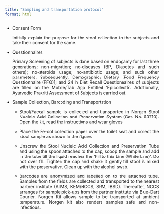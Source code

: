 ```yaml
---
title: "Sampling and transportation protocol"
format: html
---
```


::: {#sampling style="text-align: justify"}
-   Consent Form

    Initially explain the purpose for the stool collection to the subjects and take their consent for the same.

-   Questionnaires

    Primary Screening of subjects is done based on endogamy for last three generations; non-migration; no-diseases (BP, Diabetes and such others); no-steroids usage; no-antibiotic usage; and such other parameters. Subsequently, Demographic; Dietary \[Food Frequency Questionnaire (FFQ)\]; and 24 h Diet Recall Questionnaires of subjects are filled on the Mobile/Tab App Entitled ‘Epicollect5’. Additionally, Ayurvedic Prakriti Assessment of Subjects is carried out.

-   Sample Collection, Barcoding and Transportation

    -   Stool/Faecal sample is collected and transported in Norgen Stool Nucleic Acid Collection and Preservation System (Cat. No. 63710). Open the kit, read the instructions and wear gloves.

    -   Place the Fe-col collection paper over the toilet seat and collect the stool sample as shown in the figure.

    -   Unscrew the Stool Nucleic Acid Collection and Preservation Tube and using the spoon attached to the cap, scoop the sample and add in the tube till the liquid reaches the ‘Fill to this Line (White Line)’. Do not over fill. Tighten the cap and shake it gently till stool is mixed with the preservative. Clean up with the alcohol swab.

    -   Barcodes are anonymized and labelled on to the attached tube. Samples from the fields are collected and transported to the nearest partner institute (AIIMS, KEM/NCCS, SRM, IBSD). Thereafter, NCCS arranges for sample pick-ups from the partner institute via Blue-Dart Courier. Norgen Kit allows sample to be transported at ambient temperature. Norgen kit also renders samples safe and non-infectious.
:::
